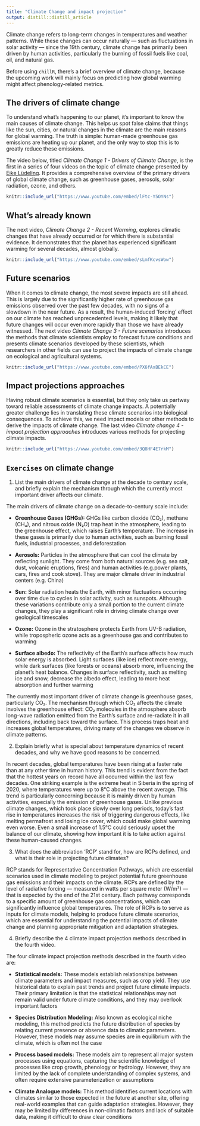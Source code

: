 ```yaml
---
title: "Climate Change and impact projection"
output: distill::distill_article
---
```


Climate change refers to long-term changes in temperatures and weather patterns. While these changes can occur naturally — such as fluctuations in solar activity — since the 19th century, climate change has primarily been driven by human activities, particularly the burning of fossil fuels like coal, oil, and natural gas.

Before using `chillR`, there's a brief overview of climate change, because the upcoming work will mainly focus on predicting how global warming might affect phenology-related metrics.

## The drivers of climate change

To understand what's happening to our planet, it's important to know the main causes of climate change. This helps us spot false claims that things like the sun, cities, or natural changes in the climate are the main reasons for global warming. The truth is simple: human-made greenhouse gas emissions are heating up our planet, and the only way to stop this is to greatly reduce these emissions.

The video below, titled *Climate Change 1 - Drivers of Climate Change*, is the first in a series of four videos on the topic of climate change presented by [Eike Lüdeling](https://www.gartenbauwissenschaft.uni-bonn.de/author/prof.-dr.-eike-luedeling/). It provides a comprehensive overview of the primary drivers of global climate change, such as greenhouse gases, aerosols, solar radiation, ozone, and others.

```r
knitr::include_url("https://www.youtube.com/embed/lFtc-Y5OYNs")
```

## What's already known

The next video, *Climate Change 2 - Recent Warming*, explores climatic changes that have already occurred or for which there is substantial evidence. It demonstrates that the planet has experienced significant warming for several decades, almost globally.

```r
knitr::include_url("https://www.youtube.com/embed/sLmfKcvsWow")
```

## Future scenarios

When it comes to climate change, the most severe impacts are still ahead. This is largely due to the significantly higher rate of greenhouse gas emissions observed over the past few decades, with no signs of a slowdown in the near future. As a result, the human-induced 'forcing' effect on our climate has reached unprecedented levels, making it likely that future changes will occur even more rapidly than those we have already witnessed. The next video *Climate Change 3 - Future scenarios* introduces the methods that climate scientists employ to forecast future conditions and presents climate scenarios developed by these scientists, which researchers in other fields can use to project the impacts of climate change on ecological and agricultural systems.

```r
knitr::include_url("https://www.youtube.com/embed/PX6fAxBEkCE")
```

## Impact projections approaches

Having robust climate scenarios is essential, but they only take us partway toward reliable assessments of climate change impacts. A potentially greater challenge lies in translating these climate scenarios into biological consequences. To achieve this, we need impact models or other methods to derive the impacts of climate change. The last video *Climate change 4 - impact projection approaches* introduces various methods for projecting climate impacts.

```r
knitr::include_url("https://www.youtube.com/embed/3Q8HF4E7rkM")
```

## `Exercises` on climate change

1.  List the main drivers of climate change at the decade to century scale, and briefly explain the mechanism through which the currently most important driver affects our climate.

The main drivers of climate change on a decade-to-century scale include:

-   **Greenhouse Gases (GHGs):** GHGs like carbon dioxide (CO₂), methane (CH₄), and nitrous oxide (N₂O) trap heat in the atmosphere, leading to the greenhouse effect, which raises Earth's temperature. The increase in these gases is primarily due to human activities, such as burning fossil fuels, industrial processes, and deforestation

-   **Aerosols:** Particles in the atmosphere that can cool the climate by reflecting sunlight. They come from both natural sources (e.g. sea salt, dust, volcanic eruptions, fires) and human activities (e.g.power plants, cars, fires and cook stove). They are major climate driver in industrial centers (e.g. China)

-   **Sun:** Solar radiation heats the Earth, with minor fluctuations occurring over time due to cycles in solar activity, such as sunspots. Although these variations contribute only a small portion to the current climate changes, they play a significant role in driving climate change over geological timescales

-   **Ozone:** Ozone in the stratosphere protects Earth from UV-B radiation, while tropospheric ozone acts as a greenhouse gas and contributes to warming

-   **Surface albedo:** The reflectivity of the Earth's surface affects how much solar energy is absorbed. Light surfaces (like ice) reflect more energy, while dark surfaces (like forests or oceans) absorb more, influencing the planet's heat balance. Changes in surface reflectivity, such as melting ice and snow, decrease the albedo effect, leading to more heat absorption and further warming

The currently most important driver of climate change is greenhouse gases, particularly CO₂. The mechanism through which CO₂ affects the climate involves the greenhouse effect: CO₂ molecules in the atmosphere absorb long-wave radiation emitted from the Earth's surface and re-radiate it in all directions, including back toward the surface. This process traps heat and increases global temperatures, driving many of the changes we observe in climate patterns.

2.  Explain briefly what is special about temperature dynamics of recent decades, and why we have good reasons to be concerned.

In recent decades, global temperatures have been rising at a faster rate than at any other time in human history. This trend is evident from the fact that the hottest years on record have all occurred within the last few decades. One striking example is the extreme heat in Siberia in the spring of 2020, where temperatures were up to 8°C above the recent average. This trend is particularly concerning because it is mainly driven by human activities, especially the emission of greenhouse gases. Unlike previous climate changes, which took place slowly over long periods, today’s fast rise in temperatures increases the risk of triggering dangerous effects, like melting permafrost and losing ice cover, which could make global warming even worse. Even a small increase of 1.5°C could seriously upset the balance of our climate, showing how important it is to take action against these human-caused changes.

3.  What does the abbreviation ‘RCP’ stand for, how are RCPs defined, and what is their role in projecting future climates?

RCP stands for Representative Concentration Pathways, which are essential scenarios used in climate modeling to project potential future greenhouse gas emissions and their impacts on the climate. RCPs are defined by the level of radiative forcing — measured in watts per square meter (W/m²) — that is expected by the end of the 21st century. Each pathway corresponds to a specific amount of greenhouse gas concentrations, which can significantly influence global temperatures. The role of RCPs is to serve as inputs for climate models, helping to produce future climate scenarios, which are essential for understanding the potential impacts of climate change and planning appropriate mitigation and adaptation strategies.

4.  Briefly describe the 4 climate impact projection methods described in the fourth video.

The four climate impact projection methods described in the fourth video are:

-   **Statistical models:** These models establish relationships between climate parameters and impact measures, such as crop yield. They use historical data to explain past trends and project future climate impacts. Their primary limitation is that the statistical relationships may not remain valid under future climate conditions, and they may overlook important factors

-   **Species Distribution Modeling:** Also known as ecological niche modeling, this method predicts the future distribution of species by relating current presence or absence data to climatic parameters. However, these models may assume species are in equilibrium with the climate, which is often not the case

-   **Process based models:** These models aim to represent all major system processes using equations, capturing the scientific knowledge of processes like crop growth, phenology or hydrology. However, they are limited by the lack of complete understanding of complex systems, and often require extensive parameterization or assumptions

-   **Climate Analogue models:** This method identifies current locations with climates similar to those expected in the future at another site, offering real-world examples that can guide adaptation strategies. However, they may be limited by differences in non-climatic factors and lack of suitable data, making it difficult to draw clear conditions
